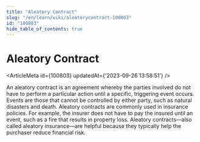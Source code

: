 ```yaml
---
title: "Aleatory Contract"
slug: "/en/learn/wiki/aleatorycontract-100803"
id: "100803"
hide_table_of_contents: true
---
```



# Aleatory Contract

<ArticleMeta id={100803} updatedAt={'2023-09-26 13:58:51'} />
<div className='border-solid border-b border-t-0 my-4 border-[var(--ifm-color-gray-300)]' />

An aleatory contract is an agreement whereby the parties involved do not have to perform a particular action until a specific, triggering event occurs. Events are those that cannot be controlled by either party, such as natural disasters and death. Aleatory contracts are commonly used in insurance policies. For example, the insurer does not have to pay the insured until an event, such as a fire that results in property loss. Aleatory contracts—also called aleatory insurance—are helpful because they typically help the purchaser reduce financial risk.
